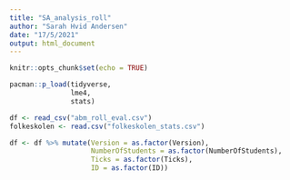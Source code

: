 ```yaml
---
title: "SA_analysis_roll"
author: "Sarah Hvid Andersen"
date: "17/5/2021"
output: html_document
---
```


```r
knitr::opts_chunk$set(echo = TRUE)

pacman::p_load(tidyverse,
               lme4,
               stats)
```


```r
df <- read_csv("abm_roll_eval.csv")
folkeskolen <- read.csv("folkeskolen_stats.csv")

df <- df %>% mutate(Version = as.factor(Version),
                    NumberOfStudents = as.factor(NumberOfStudents),
                    Ticks = as.factor(Ticks),
                    ID = as.factor(ID))

```



```r



```

